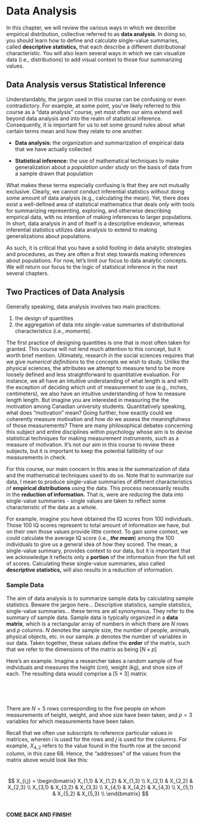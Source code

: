# Data Analysis

In this chapter, we will review the various ways in which we describe empirical distribution, collective referred to as __data analysis__. In doing so, you should learn how to define and calculate single-value summaries, called __descriptive statistics,__ that each describe a different distributional characteristic. You will also learn several ways in which we can visualize data (i.e., distributions) to add visual context to those four summarizing values. 

## Data Analysis versus Statistical Inference

Understandably, the jargon used in this course can be confusing or even contradictory. For example, at some point, you've likely referred to this course as a "data analysis" course, yet most often our aims extend well beyond data analysis and into the realm of statistical inference. Consequently, it is important for us to set some ground rules about what certain terms mean and how they relate to one another. 

* __Data analysis:__ the organization and summarization of empirical data that we have actually collected

* __Statistical inference:__ the use of mathematical techniques to make generalization about a _population under study_ on the basis of data from a sample drawn that population

What makes these terms especially confusing is that they are not mutually exclusive. Clearly, we cannot conduct inferential statistics without doing some amount of data analysis (e.g., calculating the mean). Yet, there does exist a well-defined area of statistical mathematics that deals only with tools for summarizing representing, exploring, and otherwise describing empirical data, with no intention of making inferences to larger populations. In short, data analysis in and of itself is a descriptive endeavor, whereas inferential statistics utilizes data analysis to extend to making generalizations about populations.

As such, it is critical that you have a solid footing in data analytic strategies and procedures, as they are often a first step towards making inferences about populations. For now, let's limit our focus to data analytic concepts. We will return our focus to the logic of statistical inference in the next several chapters.

## Two Practices of Data Analysis

Generally speaking, data analysis involves two main practices: 

1. the design of quantities
2. the aggregation of data into single-value summaries of distributional characteristics (i.e., _moments_).

The first practice of designing quantities is one that is most often taken for granted. This course will not lend much attention to this concept, but it worth brief mention. Ultimately, research in the social sciences requires that we give _numerical definitions_ to the concepts we wish to study. Unlike the physical sciences, the attributes we attempt to measure tend to be more loosely defined and less straightforward to quantitative evaluation. For instance, we all have an intuitive understanding of what length is and with the exception of deciding which unit of measurement to use (e.g., inches, centimeters), we also have an intuitive understanding of how to measure length length. But imagine you are interested in measuring the the motivation among Canadian university students. Quantitatively speaking, what does "motivation" mean? Going further, how exactly could we coherently measure motivation and how do we assess the meaningfulness of those measurements? There are many philosophical debates concerning this subject and entire disciplines within psychology whose aim is to devise statistical techniques for making measurement instruments, such as a measure of motivation. It's not our aim in this course to review these subjects, but it is important to keep the potential fallibility of our measurements in check. 

For this course, our main concern in this area is the summarization of data and the mathematical techniques used to do so. Note that to summarize our data, I mean to produce single-value summaries of different characteristics of __empirical distributions__ using the data. This process necessarily results in the __reduction of information.__ That is, were are _reducing_ the data into single-value summaries - single values are taken to reflect some characteristic of the data as a whole.  

For example, imagine you have obtained the IQ scores from 100 individuals. Those 100 IQ scores represent to total amount of information we have, but on their own those values provide little context. To gain some context, we could calculate the average IQ score (i.e., ___the mean___) among the 100 individuals to give us a general idea of how they scored. The mean, a single-value summary, provides context to our data, but it is important that we acknowledge it reflects only a __portion__ of the information from the full set of scores. Calculating these single-value summaries, also called __descriptive statistics,__ will also results in a reduction of information. 

### Sample Data

The aim of data analysis is to summarize sample data by calculating sample statistics. Beware the jargon here... Descriptive statistics, sample statistics, single-value summaries... these terms are all synonymous. They refer to the summary of sample data. Sample data is typically organized in a __data matrix__, which is a rectangular array of numbers in which there are $N$ rows and $p$ columns. $N$ denotes the sample size, the number of people, animals, physical objects, etc. in our sample. $p$ denotes the number of variables in our data. Taken together, these values define the __order__ of the matrix, such that we refer to the dimensions of the matrix as being $[N \times p]$ 

Here's an example. Imagine a researcher takes a random sample of five individuals and measures the height (cm), weight (kg), and shoe size of each. The resulting data would comprise a $[5 \times 3]$ matrix:

<br>

\begin{bmatrix}
165 & 61 & 8 \\
132 & 45 & 5.5 \\
190 & 75 & 12.5 \\
172 & 68 & 10 \\
154 & 63 & 7 \\
\end{bmatrix}

<br>

There are $N = 5$ rows corresponding to the five people on whom measurements of height, weight, and shoe size have been taken, and $p = 3$ variables for which measurements have been taken. 

Recall that we often use subscripts to reference particular values in matrices, wherein $i$ is used for the rows and $j$ is used for the columns. For example, $X_{4,2}$ refers to the value found in the fourth row at the second column, in this case $68$. Hence, the "addresses" of the values from the matrix above would look like this:

<br>
$$
X_{i,j} = \begin{bmatrix}
X_{1,1} & X_{1,2} & X_{1,3} \\
X_{2,1} & X_{2,2} & X_{2,3} \\
X_{3,1} & X_{3,2} & X_{3,3} \\
X_{4,1} & X_{4,2} & X_{4,3} \\
X_{5,1} & X_{5,2} & X_{5,3} \\
\end{bmatrix}
$$
<br>


__COME BACK AND FINISH!__

## 